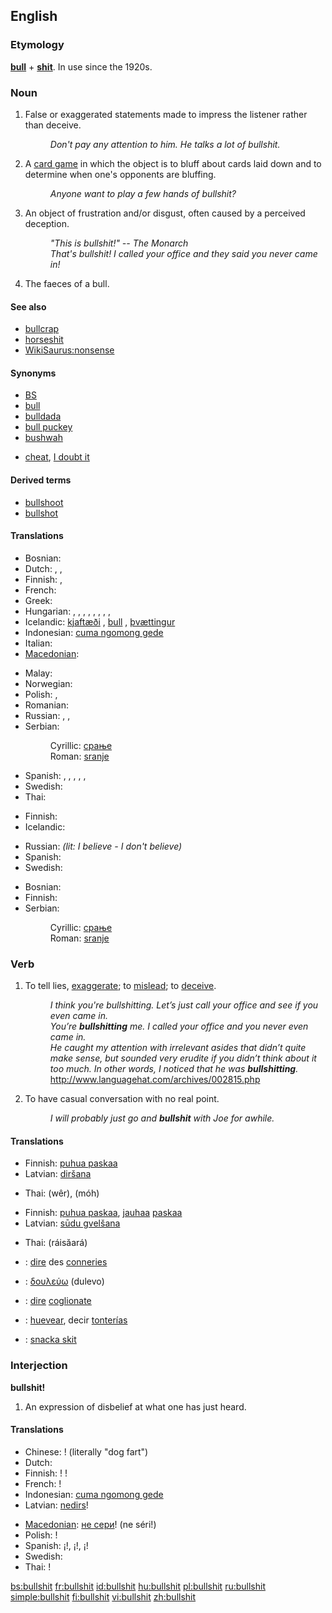 {{wikipedia}}
==English==

===Etymology===
'''[[bull]]''' + '''[[shit]]'''. In use since the 1920s.

===Noun===
{{en-noun|-}}

# {{vulgar|slang}} False or exaggerated statements made to impress the listener rather than deceive.
#: ''Don't pay any attention to him.  He talks a lot of bullshit.''
# {{vulgar|slang}} A [[card game]] in which the object is to bluff about cards laid down and to determine when one's opponents are bluffing.
#: ''Anyone want to play a few hands of bullshit?''
# {{vulgar|slang}} An object of frustration and/or disgust, often caused by a perceived deception.
#: ''"This is bullshit!" -- The Monarch''
#: ''That's bullshit!  I called your office and they said you never came in!''
# {{literally}} The faeces of a bull.

====See also====
* [[bullcrap]]
* [[horseshit]]
* [[WikiSaurus:nonsense]]

====Synonyms====
* [[BS]]
* [[bull]]
* [[bulldada]]
* [[bull puckey]]
* [[bushwah]]
* {{sense|card game}} [[cheat]], [[I doubt it]]

====Derived terms====
* [[bullshoot]]
* [[bullshot]]

====Translations====
{{trans-top|deceitful statements, etc}}
* Bosnian: {{t-|bs|sranje|n}}
* Dutch: {{t-|nl|gelul}}, {{t-|nl|onzin}}, {{t-|nl|bullshit}}
* Finnish: {{t+|fi|paskapuhe}}, {{t-|fi|hevonpaska}}
* French: {{t+|fr|conneries|f|p}}
* Greek: {{t|el|μαλακίες|f|p|tr=malakíes|sc=Grek}}
* Hungarian: {{t|hu|süketelés}}, {{t+|hu|duma}}, {{t|hu|süket duma}}, {{t|hu|hülyítés}}, {{t+|hu|kamu}}, {{t|hu|blöff}}, {{t-|hu|humbug}}, {{t|hu|mese habbal}}, {{t|hu|szófosás}}
* Icelandic: [[kjaftæði]] {{n}}, [[bull]] {{n}}, [[þvættingur]] {{m}}
* Indonesian: [[cuma ngomong gede]]
* Italian: {{t|it|coglionate|f|p}}
* [[Macedonian]]: {{t-|mk|срање|n|tr=sránje|xs=Macedonian}}
{{trans-mid}}
* Malay: {{t|ms|mengarut|xs=Malay}}
* Norwegian: {{t|no|pisspreik}}
* Polish: {{t+|pl|gówno prawda}},  {{t|pl|pierdoły|p}}
* Romanian: {{t|ro|rahat, căcat|n}}
* Russian: {{t|ru|пиздёж|m|sc=Cyrl|tr=pizd'óž}}, {{t|ru|хуйня|m|sc=Cyrl|tr=xujn'á}}, {{t|ru|херня|m|sc=Cyrl|tr=x'ern'á}}
* Serbian:
*: Cyrillic: [[срање#Serbian|срање]] {{n}}
*: Roman: [[sranje#Serbian|sranje]] {{n}}
* Spanish: {{t+|es|tontería}}, {{t+|es|pendejada|f|alt=pendejadas}}, {{t-|es|idiotez}}, {{t+|es|huevada}}, {{t+|es|mierda}}, {{t+|es|caca}}
* Swedish: {{t-|sv|skitsnack}}
* Thai: {{t|th|ล้อเล่น|tr=lór lên}}
{{trans-bottom}}

{{trans-top|card game}}
* Finnish: {{t-|fi|fusku}}
* Icelandic: {{t-|is|lygari|m}}
{{trans-mid}}
* Russian: {{t|ru|верб-не-верю|sc=Cyrl|tr=v'ér'u-n'e-v'ér'u}} ''(lit: I believe - I don't believe)''
* Spanish: {{t|es|Desconfío}}
* Swedish: {{t|sv|bluffstopp}}
{{trans-bottom}}

{{trans-top|object of frustration}}
* Bosnian: {{t-|bs|sranje|n}}
* Finnish: {{t+|fi|paska}}
* Serbian:
*: Cyrillic: [[срање#Serbian|срање]] {{n}}
*: Roman: [[sranje#Serbian|sranje]] {{n}}
{{trans-mid}}
{{trans-bottom}}

===Verb===
{{en-verb|bullshits|bullshitting|'''[[bullshitted]]''', ''or sometimes'' '''bullshit''', ''or very rarely'' '''bullshat'''}}

# {{vulgar|slang}} To tell lies, [[exaggerate]]; to [[mislead]]; to [[deceive]].
#: ''I think you're bullshitting.  Let’s just call your office and see if you even came in.''
#: ''You’re '''bullshitting''' me.  I called your office and you never even came in.''
#: ''He caught my attention with irrelevant asides that didn’t quite make sense, but sounded very erudite if you didn’t think about it too much. In other words, I noticed that he was '''bullshitting'''.'' http://www.languagehat.com/archives/002815.php
# {{vulgar|slang}} To have casual conversation with no real point.
#: ''I will probably just go and '''bullshit''' with Joe for awhile.''

====Translations====
{{trans-top|to tell lies, exaggerate}}
* Finnish: [[puhua paskaa]]
* Latvian: [[diršana]]
{{trans-mid}}
* Thai: {{Thai|[[เว่อ]]}} (wêr), {{Thai|[[โม้]]}} (móh)
{{trans-bottom}}

{{trans-top|to have casual conversation with no real point}}
* Finnish: [[puhua paskaa]], [[jauhaa]] [[paska|paskaa]]
* Latvian: [[sūdu gvelšana]]
{{trans-mid}}
* Thai: {{Thai|[[ไร้สาระ]]}} (ráisăará)
{{trans-bottom}}

{{checktrans-top}}
* {{ttbc|French}}: [[dire]] des [[conneries]]
* {{ttbc|Greek}}: [[δουλεύω]] (dulevo)
{{checktrans-mid}}
* {{ttbc|Italian}}: [[dire]] [[coglionate]]
* {{ttbc|Spanish}}: [[huevear]], decir [[tontería]]s
* {{ttbc|Swedish}}: [[snacka skit]]
{{checktrans-bottom}}

===Interjection===
'''bullshit!'''

# {{vulgar|slang}} An expression of disbelief at what one has just heard.

====Translations====
{{trans-top|bullshit!}}
* Chinese: {{t|zh|狗屁|tr=gǒupì}}! (literally "dog fart")
* Dutch: {{t-|nl|onzin}}
* Finnish: {{t-|fi|paskanmarjat}}! {{t|fi|ja paskat}}!
* French: {{t|fr|mon œil}}!
* Indonesian: [[cuma ngomong gede]]
* Latvian: [[nedirs]]!
{{trans-mid}}
* [[Macedonian]]: [[не сери]]! (ne séri!)
* Polish: {{t|pl|pierdolisz}}!
* Spanish: ¡{{t-|es|tonterías}}!, ¡{{t-|es|pendejadas}}!, ¡{{t|es|huevadas}}!
* Swedish: {{t+|sv|skit}}
* Thai: {{t-|th|ขี้โม้|tr=kêe móh}}!
{{trans-bottom}}

[[bs:bullshit]]
[[fr:bullshit]]
[[id:bullshit]]
[[hu:bullshit]]
[[pl:bullshit]]
[[ru:bullshit]]
[[simple:bullshit]]
[[fi:bullshit]]
[[vi:bullshit]]
[[zh:bullshit]]